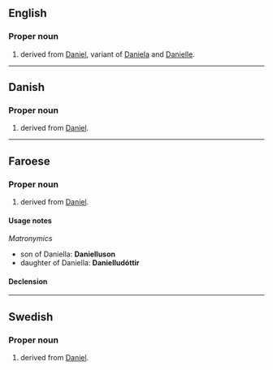 ==English==

===Proper noun===
{{en-proper noun}}

# {{given name|lang=en|female|from=Hebrew}} derived from [[Daniel]], variant of [[Daniela]] and [[Danielle]].

----

==Danish==

===Proper noun===
{{da-proper noun}}

# {{given name|female|lang=da}} derived from [[Daniel]].

----

==Faroese==

===Proper noun===
{{head|fo|proper noun}}

# {{given name|female|lang=fo}} derived from [[Daniel]].

====Usage notes====
''Matronymics''
* son of Daniella: '''Danielluson'''
* daughter of Daniella: '''Danielludóttir'''

====Declension====
{{fo-decl-proper-noun-s-indef|Daniella|Daniellu|Daniellu|Daniellu}}

----

==Swedish==

===Proper noun===
{{sv-proper noun|c}}

# {{given name|female|lang=sv}} derived from [[Daniel]].